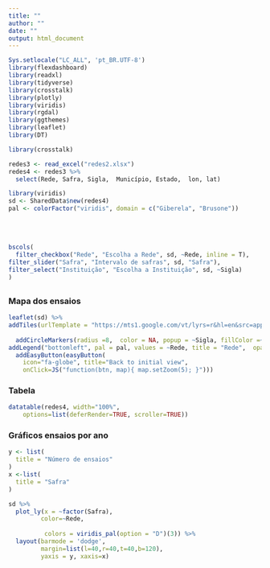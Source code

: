 ```yaml
---
title: ""
author: ""
date: ""
output: html_document
---
```


```r
Sys.setlocale("LC_ALL", 'pt_BR.UTF-8')
library(flexdashboard)
library(readxl)
library(tidyverse)
library(crosstalk)
library(plotly)
library(viridis)
library(rgdal)
library(ggthemes)
library(leaflet)
library(DT)

```

<style>
            
               html, body,  {
            height: 100%;
            width: 100%;
            margin-top: 40px;
            padding:30px
        }      
        </style>


```r

library(crosstalk)

redes3 <- read_excel("redes2.xlsx")
redes4 <- redes3 %>% 
  select(Rede, Safra, Sigla,  Município, Estado,  lon, lat) 

library(viridis)
sd <- SharedData$new(redes4)
pal <- colorFactor("viridis", domain = c("Giberela", "Brusone"))

```




<br><br>
```r

bscols(
  filter_checkbox("Rede", "Escolha a Rede", sd, ~Rede, inline = T),
filter_slider("Safra", "Intervalo de safras", sd, "Safra"),
filter_select("Instituição", "Escolha a Instituição", sd, ~Sigla)
)
```

##  {.tabset .tabset-fade}


### Mapa dos ensaios
<div id="map">
```r


leaflet(sd) %>% 
addTiles(urlTemplate = "https://mts1.google.com/vt/lyrs=r&hl=en&src=app&x={x}&y={y}&z={z}&s=G", attribution = 'Google') %>% 
  
  addCircleMarkers(radius =8,  color = NA, popup = ~Sigla, fillColor =~pal(Rede),fillOpacity = 1, label=~as.character(Sigla)) %>% 
addLegend("bottomleft", pal = pal, values = ~Rede, title = "Rede",  opacity = 1) %>%  
  addEasyButton(easyButton(
    icon="fa-globe", title="Back to initial view",
    onClick=JS("function(btn, map){ map.setZoom(5); }"))) 

```

</div>
### Tabela
```r
datatable(redes4, width="100%",
    options=list(deferRender=TRUE, scroller=TRUE))
```


### Gráficos ensaios por ano

```r


y <- list(
  title = "Número de ensaios"
)
x <-list(
  title = "Safra"
)

sd %>% 
  plot_ly(x = ~factor(Safra), 
         color=~Rede,
      
          colors = viridis_pal(option = "D")(3)) %>% 
  layout(barmode = 'dodge',
         margin=list(l=40,r=40,t=40,b=120),
         yaxis = y, xaxis=x) 
  

```


